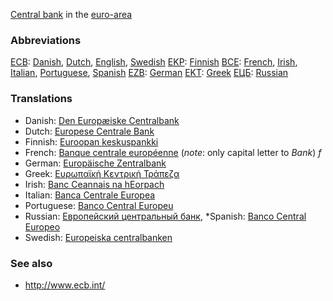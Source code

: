 [[Central bank]] in the [[euro-area]]

===Abbreviations===
[[ECB]]: [[Danish]], [[Dutch]], [[English]], [[Swedish]]
[[EKP]]: [[Finnish]]
[[BCE]]: [[French]], [[Irish]], [[Italian]], [[Portuguese]], [[Spanish]]
[[EZB]]: [[German]]
[[EKT]]: [[Greek]]
[[ЕЦБ]]: [[Russian]]


===Translations===
*Danish: [[Den Europæiske Centralbank]]
*Dutch: [[Europese Centrale Bank]]
*Finnish: [[Euroopan keskuspankki]]
*French: [[Banque centrale européenne]] (''note'': only capital letter to ''Bank'') ''f''
*German: [[Europäische Zentralbank]]
*Greek: [[Ευρωπαϊκή Κεντρική Τράπεζα]]
*Irish: [[Banc Ceannais na hEorpach]]
*Italian: [[Banca Centrale Europea]]
*Portuguese: [[Banco Central Europeu]]
*Russian: [[Европейский центральный банк]], *Spanish: [[Banco Central Europeo]]
*Swedish: [[Europeiska centralbanken]]

===See also===
*http://www.ecb.int/